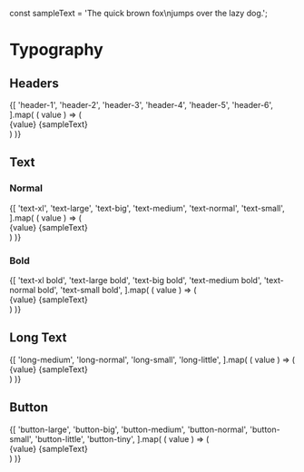 const sampleText = 'The quick brown fox\njumps over the lazy dog.';

<Meta
	title="Typography"
/>

# Typography

## Headers

<Canvas>
	<div className={styles.list}>
		{[
			'header-1',
			'header-2',
			'header-3',
			'header-4',
			'header-5',
			'header-6',
		].map( ( value ) => (
			<div className={styles.textStyle}>
				<span className={styles.textStyle__name}>
					{value}
				</span>
				<span className={value}>
					{sampleText}
				</span>
			</div>
		) )}
	</div>
</Canvas>


## Text
### Normal
<Canvas>
	<div className={styles.list}>
		{[
			'text-xl',
			'text-large',
			'text-big',
			'text-medium',
			'text-normal',
			'text-small',
		].map( ( value ) => (
			<div className={styles.textStyle}>
				<span className={styles.textStyle__name}>
					{value}
				</span>
				<span className={value}>
					{sampleText}
				</span>
			</div>
		) )}
	</div>
</Canvas>

### Bold
<Canvas>
	<div className={styles.list}>
		{[
			'text-xl bold',
			'text-large bold',
			'text-big bold',
			'text-medium bold',
			'text-normal bold',
			'text-small bold',
		].map( ( value ) => (
			<div className={styles.textStyle}>
				<span className={styles.textStyle__name}>
					{value}
				</span>
				<span className={value}>
					{sampleText}
				</span>
			</div>
		) )}
	</div>
</Canvas>


## Long Text

<Canvas>
	<div className={styles.list}>
		{[
			'long-medium',
			'long-normal',
			'long-small',
			'long-little',
		].map( ( value ) => (
			<div className={styles.textStyle}>
				<span className={styles.textStyle__name}>
					{value}
				</span>
				<span className={value}>
					{sampleText}
				</span>
			</div>
		) )}
	</div>
</Canvas>


## Button

<Canvas>
	<div className={styles.list}>
		{[
			'button-large',
			'button-big',
			'button-medium',
			'button-normal',
			'button-small',
			'button-little',
			'button-tiny',
		].map( ( value ) => (
			<div className={styles.textStyle}>
				<span className={styles.textStyle__name}>
					{value}
				</span>
				<span className={value}>
					{sampleText}
				</span>
			</div>
		) )}
	</div>
</Canvas>